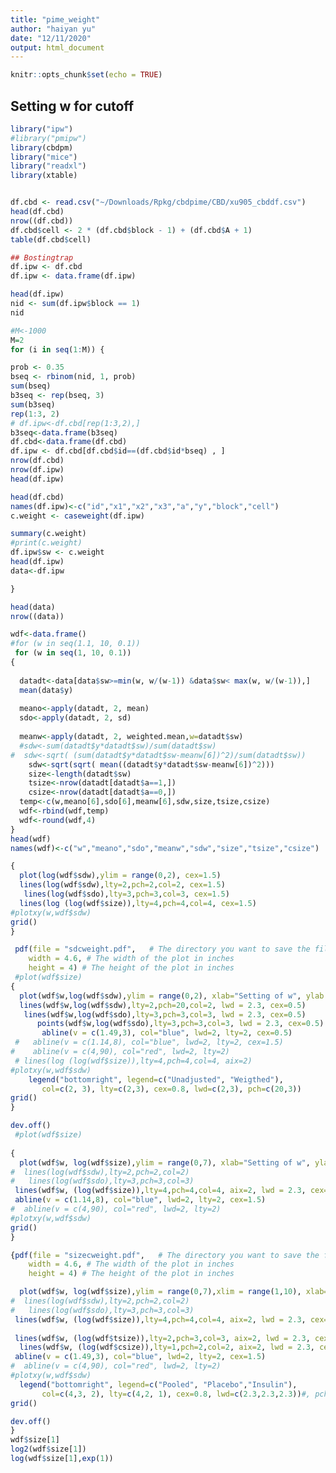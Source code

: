 ```yaml
---
title: "pime_weight"
author: "haiyan yu"
date: "12/11/2020"
output: html_document
---
```


```r
knitr::opts_chunk$set(echo = TRUE)
```

## Setting w for cutoff
 
```r



library("ipw")
#library("pmipw")
library(cbdpm)
library("mice")
library("readxl")
library(xtable)


df.cbd <- read.csv("~/Downloads/Rpkg/cbdpime/CBD/xu905_cbddf.csv")
head(df.cbd)
nrow((df.cbd))
df.cbd$cell <- 2 * (df.cbd$block - 1) + (df.cbd$A + 1)
table(df.cbd$cell)

## Bostingtrap
df.ipw <- df.cbd
df.ipw <- data.frame(df.ipw)

head(df.ipw)
nid <- sum(df.ipw$block == 1)
nid
```
 


```r
#M<-1000
M=2
for (i in seq(1:M)) {

prob <- 0.35
bseq <- rbinom(nid, 1, prob)
sum(bseq)
b3seq <- rep(bseq, 3)
sum(b3seq)
rep(1:3, 2)
# df.ipw<-df.cbd[rep(1:3,2),]
b3seq<-data.frame(b3seq)
df.cbd<-data.frame(df.cbd)
df.ipw <- df.cbd[df.cbd$id==(df.cbd$id*bseq) , ]
nrow(df.cbd)
nrow(df.ipw)
head(df.ipw)

head(df.cbd)
names(df.ipw)<-c("id","x1","x2","x3","a","y","block","cell")
c.weight <- caseweight(df.ipw)

summary(c.weight)
#print(c.weight)
df.ipw$sw <- c.weight
head(df.ipw)
data<-df.ipw

}

head(data)
nrow((data))
```




```r

wdf<-data.frame()
#for (w in seq(1.1, 10, 0.1))
 for (w in seq(1, 10, 0.1)) 
{
  
  datadt<-data[data$sw>=min(w, w/(w-1)) &data$sw< max(w, w/(w-1)),]
  mean(data$y)
  
  meano<-apply(datadt, 2, mean)
  sdo<-apply(datadt, 2, sd)
  
  meanw<-apply(datadt, 2, weighted.mean,w=datadt$sw)
  #sdw<-sum(datadt$y*datadt$sw)/sum(datadt$sw)
#  sdw<-sqrt( (sum(datadt$y*datadt$sw-meanw[6])^2)/sum(datadt$sw))
    sdw<-sqrt(sqrt( mean((datadt$y*datadt$sw-meanw[6])^2)))
    size<-length(datadt$sw)
    tsize<-nrow(datadt[datadt$a==1,])
    csize<-nrow(datadt[datadt$a==0,])
  temp<-c(w,meano[6],sdo[6],meanw[6],sdw,size,tsize,csize)
  wdf<-rbind(wdf,temp)
  wdf<-round(wdf,4)
}
head(wdf)
names(wdf)<-c("w","meano","sdo","meanw","sdw","size","tsize","csize")
```


```r

{
  plot(log(wdf$sdw),ylim = range(0,2), cex=1.5)
  lines(log(wdf$sdw),lty=2,pch=2,col=2, cex=1.5)
   lines(log(wdf$sdo),lty=3,pch=3,col=3, cex=1.5)
  lines(log (log(wdf$size)),lty=4,pch=4,col=4, cex=1.5)
#plotxy(w,wdf$sdw)
grid()
}

 pdf(file = "sdcweight.pdf",   # The directory you want to save the file in
    width = 4.6, # The width of the plot in inches
    height = 4) # The height of the plot in inches
 #plot(wdf$size)
{
  plot(wdf$w,log(wdf$sdw),ylim = range(0,2), xlab="Setting of w", ylab = "Standard deviation",pch=20,col=2, cex=0.5)
  lines(wdf$w,log(wdf$sdw),lty=2,pch=20,col=2, lwd = 2.3, cex=0.5)
   lines(wdf$w,log(wdf$sdo),lty=3,pch=3,col=3, lwd = 2.3, cex=0.5)
      points(wdf$w,log(wdf$sdo),lty=3,pch=3,col=3, lwd = 2.3, cex=0.5)
       abline(v = c(1.49,3), col="blue", lwd=2, lty=2, cex=0.5)
 #   abline(v = c(1.14,8), col="blue", lwd=2, lty=2, cex=1.5)
#    abline(v = c(4,90), col="red", lwd=2, lty=2)
 # lines(log (log(wdf$size)),lty=4,pch=4,col=4, aix=2)
#plotxy(w,wdf$sdw)
    legend("bottomright", legend=c("Unadjusted", "Weigthed"),
       col=c(2, 3), lty=c(2,3), cex=0.8, lwd=c(2,3), pch=c(20,3))
grid()
}

dev.off()
 #plot(wdf$size)
 
{
  plot(wdf$w, log(wdf$size),ylim = range(0,7), xlab="Setting of w", ylab = "Logarithm of sample size, lg(N)",pch=20, cex=1.5)
#  lines(log(wdf$sdw),lty=2,pch=2,col=2)
#   lines(log(wdf$sdo),lty=3,pch=3,col=3)
 lines(wdf$w, (log(wdf$size)),lty=4,pch=4,col=4, aix=2, lwd = 2.3, cex=1.5)
 abline(v = c(1.14,8), col="blue", lwd=2, lty=2, cex=1.5)
#  abline(v = c(4,90), col="red", lwd=2, lty=2)
#plotxy(w,wdf$sdw)
grid()
}


```



```r
{pdf(file = "sizecweight.pdf",   # The directory you want to save the file in
    width = 4.6, # The width of the plot in inches
    height = 4) # The height of the plot in inches

  plot(wdf$w, log(wdf$size),ylim = range(0,7),xlim = range(1,10), xlab="Setting of w", ylab = "Logarithm of sample size, lg(N)",pch=20, col=4,cex=0.4)
#  lines(log(wdf$sdw),lty=2,pch=2,col=2)
#   lines(log(wdf$sdo),lty=3,pch=3,col=3)
 lines(wdf$w, (log(wdf$size)),lty=4,pch=4,col=4, aix=2, lwd = 2.3, cex=1.5)
 
 lines(wdf$w, (log(wdf$tsize)),lty=2,pch=3,col=3, aix=2, lwd = 2.3, cex=1.5)
  lines(wdf$w, (log(wdf$csize)),lty=1,pch=2,col=2, aix=2, lwd = 2.3, cex=1.5)
 abline(v = c(1.49,3), col="blue", lwd=2, lty=2, cex=1.5)
#  abline(v = c(4,90), col="red", lwd=2, lty=2)
#plotxy(w,wdf$sdw)
  legend("bottomright", legend=c("Pooled", "Placebo","Insulin"),
       col=c(4,3, 2), lty=c(4,2, 1), cex=0.8, lwd=c(2.3,2.3,2.3))#, pch=c(4,3, 2)
grid()

dev.off()
}
wdf$size[1]
log2(wdf$size[1])
log(wdf$size[1],exp(1))

```
